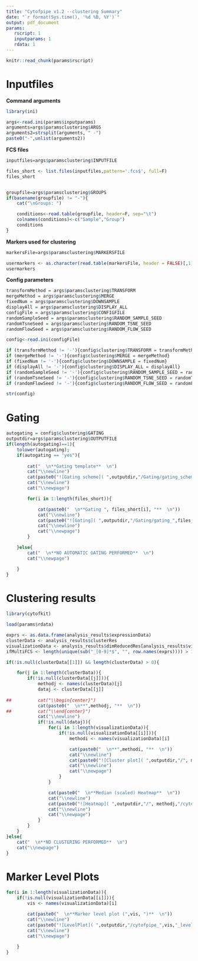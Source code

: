 ```yaml
---
title: "Cytofpipe v1.2 --clustering Summary" 
date: "`r format(Sys.time(), '%d %B, %Y')`" 
output: pdf_document 
params:
   rscript: 1
   inputparams: 1
   rdata: 1
---
```



```r
knitr::read_chunk(params$rscript)
```


# Inputfiles

**Command arguments**
```r

library(ini)

args<-read.ini(params$inputparams)
arguments=args$paramsclustering$ARGS
arguments2=strsplit(arguments, " -")
paste0("-",unlist(arguments2))
```

**FCS files**
```r

inputfiles=args$paramsclustering$INPUTFILE

files_short <- list.files(inputfiles,pattern='.fcs$', full=F)
files_short


groupfile=args$paramsclustering$GROUPS
if(basename(groupfile) != "-"){
	cat("\nGroups: ")

	conditions<-read.table(groupfile, header=F, sep="\t")
	colnames(conditions)<-c("Sample","Group")
	conditions
}	


```

**Markers used for clustering**
```r

markersFile=args$paramsclustering$MARKERSFILE

usermarkers <- as.character(read.table(markersFile, header = FALSE)[,1])
usermarkers
```

**Config parameters**
```r

transformMethod = args$paramsclustering$TRANSFORM
mergeMethod = args$paramsclustering$MERGE
fixedNum = args$paramsclustering$DOWNSAMPLE
displayAll = args$paramsclustering$DISPLAY_ALL
configFile = args$paramsclustering$CONFIGFILE
randomSampleSeed = args$paramsclustering$RANDOM_SAMPLE_SEED
randomTsneSeed = args$paramsclustering$RANDOM_TSNE_SEED
randomFlowSeed = args$paramsclustering$RANDOM_FLOW_SEED

config<-read.ini(configFile)

if (transformMethod != '-'){config$clustering$TRANSFORM = transformMethod}
if (mergeMethod != '-'){config$clustering$MERGE = mergeMethod}
if (fixedNum != '-'){config$clustering$DOWNSAMPLE = fixedNum}
if (displayAll != '-'){config$clustering$DISPLAY_ALL = displayAll}
if (randomSampleSeed != '-'){config$clustering$RANDOM_SAMPLE_SEED = randomSampleSeed}
if (randomTsneSeed != '-'){config$clustering$RANDOM_TSNE_SEED = randomTsneSeed}
if (randomFlowSeed != '-'){config$clustering$RANDOM_FLOW_SEED = randomFlowSeed}

str(config)
```

\newpage						

# Gating

```r

autogating = config$clustering$GATING
outputdir=args$paramsclustering$OUTPUTFILE
if(length(autogating)==1){
	tolower(autogating);
	if(autogating == "yes"){
		
		cat("  \n**Gating template**  \n")
		cat("\\newline")
		cat(paste0("![Gating scheme]( ",outputdir,"/Gating/gating_scheme.pdf)"))
		cat("\\newline")
		cat("\\newpage")

		for(i in 1:length(files_short)){

			cat(paste0("  \n**Gating ", files_short[i], "**  \n"))
			cat("\\newline")
			cat(paste0("![Gating]( ",outputdir,"/Gating/gating_",files_short[i],".pdf)"))
			cat("\\newline")
			cat("\\newpage")
		}

	}else{
		cat("  \n**NO AUTOMATIC GATING PERFORMED**  \n")
		cat("\\newpage")

	}
}
```


# Clustering results

```r

library(cytofkit)

load(params$rdata)

exprs <- as.data.frame(analysis_results$expressionData)
clusterData <- analysis_results$clusterRes
visualizationData <- analysis_results$dimReducedRes[analysis_results$visualizationMethods]
ifMultiFCS <- length(unique(sub("_[0-9]*$", "", row.names(exprs)))) > 1

if(!is.null(clusterData[[1]]) && length(clusterData) > 0){

	for(j in 1:length(clusterData)){
		if(!is.null(clusterData[[j]])){
			methodj <- names(clusterData)[j]
			dataj <- clusterData[[j]]
			
##			cat("\\begin{center}")
			cat(paste0("  \n**",methodj, "**  \n"))
##			cat("\\end{center}")
			cat("\\newline")
			if(!is.null(dataj)){
				for(i in 1:length(visualizationData)){
					if(!is.null(visualizationData[[i]])){
						methodi <- names(visualizationData)[i]

						cat(paste0("  \n**",methodi, "**  \n"))
						cat("\\newline")
						cat(paste0("![Cluster plot]( ",outputdir,"/", methodj,"/cytofpipe_",methodi,"_",methodj,"_cluster_scatter_plot.pdf)"))
						cat("\\newline")
						cat("\\newpage")
					}
				}

				cat(paste0("  \n**Median (scaled) Heatmap**  \n"))
				cat("\\newline")
				cat(paste0("![Heatmap]( ",outputdir,"/", methodj,"/cytofpipe_",methodj,"_cluster_median_heatmap_scaled.pdf)"))
				cat("\\newline")
				cat("\\newpage")                          
			}
		}
	}
}else{
	cat("  \n**NO CLUSTERING PERFORMED**  \n")
	cat("\\newpage")
}

```


# Marker Level Plots

```r

for(i in 1:length(visualizationData)){
	if(!is.null(visualizationData[[i]])){
		vis <- names(visualizationData)[i]

		cat(paste0("  \n**Marker level plot (",vis, ")**  \n"))
		cat("\\newline")
		cat(paste0("![LevelPlot]( ",outputdir,"/cytofpipe_",vis,"_level_plot.pdf)"))
		cat("\\newline")
		cat("\\newpage")
	
	}
}

```
